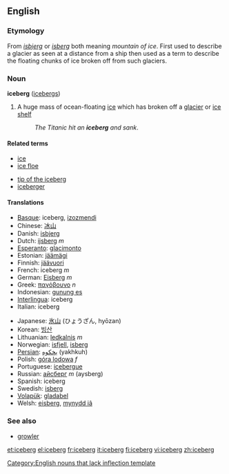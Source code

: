 ==English==
=== Etymology ===
From {{Dan.}} ''[[isbjerg]]'' or {{Norw.}} ''[[isberg]]'' both meaning ''mountain of ice''. First used to describe a glacier as seen at a distance from a ship then used as a term to describe the floating chunks of ice broken off from such glaciers.

===Noun===
'''iceberg''' ([[icebergs]])

# A huge mass of ocean-floating [[ice]] which has broken off a [[glacier]] or [[ice shelf]]
#: ''The Titanic hit an '''iceberg''' and sank''.

====Related terms====
{{top}}
*[[ice]]
*[[ice floe]]
{{mid}}
*[[tip of the iceberg]]
*[[iceberger]]
{{bottom}}

====Translations====
{{top}}
*[[Basque]]: iceberg, [[izozmendi]]
*Chinese: [[冰山]]
*Danish: [[isbjerg]]
*Dutch: [[ijsberg]] ''m''
*[[Esperanto]]: [[glacimonto]]
*Estonian: [[jäämägi]]
*Finnish: [[jäävuori]]
*French: iceberg ''m''
*German: [[Eisberg]] ''m''
*Greek: [[παγόβουνο]] ''n''
*Indonesian: [[gunung es]]
*[[Interlingua]]: iceberg
*Italian: iceberg
{{mid}}
*Japanese: [[氷山]] (ひょうざん, hyōzan)
*Korean: [[빙산]]
*Lithuanian: [[ledkalnis]] ''m''
*Norwegian: [[isfjell]], [[isberg]]
*[[Persian]]: [[يخكوه]] (yakhkuh)
*Polish: [[góra lodowa]] ''f''
*Portuguese: [[icebergue]]
*Russian: [[айсберг]] ''m'' (aysberg)
*Spanish: iceberg
*Swedish: [[isberg]]
*[[Volapük]]: [[gladabel]]
*Welsh: [[eisberg]], [[mynydd iâ]]
{{bottom}}

===See also===
*[[growler]]

[[Category:English nouns that lack inflection template]]

[[et:iceberg]]
[[el:iceberg]]
[[fr:iceberg]]
[[it:iceberg]]
[[fi:iceberg]]
[[vi:iceberg]]
[[zh:iceberg]]